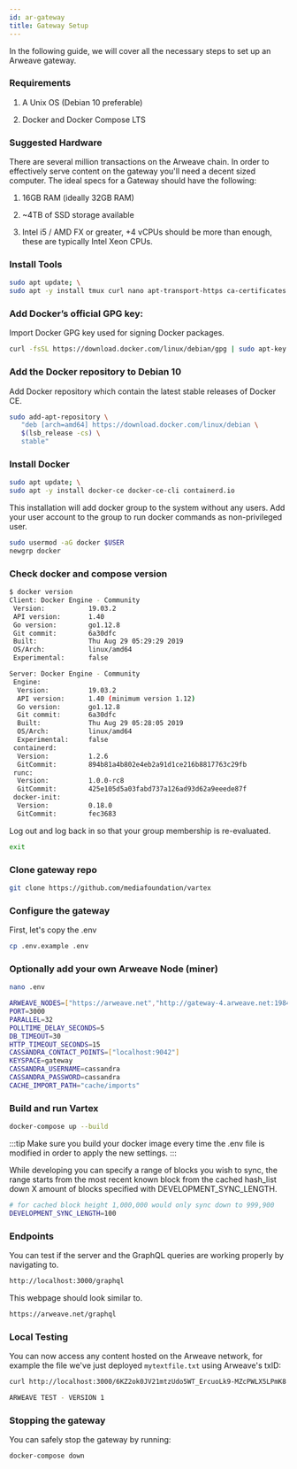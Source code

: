 ```yaml
---
id: ar-gateway
title: Gateway Setup
---
```


In the following guide, we will cover all the necessary steps to set up an Arweave gateway.

### Requirements

1. A Unix OS (Debian 10 preferable)

2. Docker and Docker Compose LTS

### Suggested Hardware

There are several million transactions on the Arweave chain. In order to effectively serve content on the gateway you'll need a decent sized computer. The ideal specs for a Gateway should have the following:

1. 16GB RAM (ideally 32GB RAM)

2. ~4TB of SSD storage available

3. Intel i5 / AMD FX or greater, +4 vCPUs should be more than enough, these are typically Intel Xeon CPUs.

### Install Tools

```bash
sudo apt update; \
sudo apt -y install tmux curl nano apt-transport-https ca-certificates curl gnupg2 software-properties-common
```

### Add Docker’s official GPG key:

Import Docker GPG key used for signing Docker packages.

```bash
curl -fsSL https://download.docker.com/linux/debian/gpg | sudo apt-key add -
```

### Add the Docker repository to Debian 10

Add Docker repository which contain the latest stable releases of Docker CE.

```bash
sudo add-apt-repository \
   "deb [arch=amd64] https://download.docker.com/linux/debian \
   $(lsb_release -cs) \
   stable"
```

### Install Docker

```bash
sudo apt update; \
sudo apt -y install docker-ce docker-ce-cli containerd.io
```
This installation will add docker group to the system without any users. Add your user account to the group to run docker commands as non-privileged user.

```bash
sudo usermod -aG docker $USER
newgrp docker
```

### Check docker and compose version

```bash
$ docker version
Client: Docker Engine - Community
 Version:           19.03.2
 API version:       1.40
 Go version:        go1.12.8
 Git commit:        6a30dfc
 Built:             Thu Aug 29 05:29:29 2019
 OS/Arch:           linux/amd64
 Experimental:      false

Server: Docker Engine - Community
 Engine:
  Version:          19.03.2
  API version:      1.40 (minimum version 1.12)
  Go version:       go1.12.8
  Git commit:       6a30dfc
  Built:            Thu Aug 29 05:28:05 2019
  OS/Arch:          linux/amd64
  Experimental:     false
 containerd:
  Version:          1.2.6
  GitCommit:        894b81a4b802e4eb2a91d1ce216b8817763c29fb
 runc:
  Version:          1.0.0-rc8
  GitCommit:        425e105d5a03fabd737a126ad93d62a9eeede87f
 docker-init:
  Version:          0.18.0
  GitCommit:        fec3683
  ```

Log out and log back in so that your group membership is re-evaluated.

```bash
exit
```
### Clone gateway repo

```bash
git clone https://github.com/mediafoundation/vartex
```
### Configure the gateway

First, let's copy the .env 

```bash
cp .env.example .env
```
### Optionally add your own Arweave Node (miner)

```bash
nano .env
```

```bash
ARWEAVE_NODES=["https://arweave.net","http://gateway-4.arweave.net:1984","http://lon-6.eu-west-1.arweave.net:1984"]
PORT=3000
PARALLEL=32
POLLTIME_DELAY_SECONDS=5
DB_TIMEOUT=30
HTTP_TIMEOUT_SECONDS=15
CASSANDRA_CONTACT_POINTS=["localhost:9042"]
KEYSPACE=gateway
CASSANDRA_USERNAME=cassandra
CASSANDRA_PASSWORD=cassandra
CACHE_IMPORT_PATH="cache/imports"
```


### Build and run Vartex 

```bash
docker-compose up --build
```

:::tip
Make sure you build your docker image every time the .env file is modified in order to apply the new settings.
:::


While developing you can specify a range of blocks you wish to sync,
the range starts from the most recent known block from the cached hash_list
down X amount of blocks specified with DEVELOPMENT_SYNC_LENGTH.

```bash
# for cached block height 1,000,000 would only sync down to 999,900
DEVELOPMENT_SYNC_LENGTH=100
```

### Endpoints

You can test if the server and the GraphQL queries are working properly by navigating to.

```bash
http://localhost:3000/graphql
```

This webpage should look similar to.

```bash
https://arweave.net/graphql
```

### Local Testing

You can now access any content hosted on the Arweave network, for example the file we've just deployed `mytextfile.txt` using Arweave's txID:

```bash
curl http://localhost:3000/6KZ2ok0JV21mtzUdo5WT_ErcuoLk9-MZcPWLX5LPmK8
```

```bash
ARWEAVE TEST - VERSION 1
```

### Stopping the gateway

You can safely stop the gateway by running:

```bash
docker-compose down
```